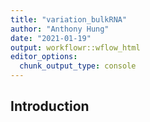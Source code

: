 ```yaml
---
title: "variation_bulkRNA"
author: "Anthony Hung"
date: "2021-01-19"
output: workflowr::wflow_html
editor_options:
  chunk_output_type: console
---
```


## Introduction

```r

```

